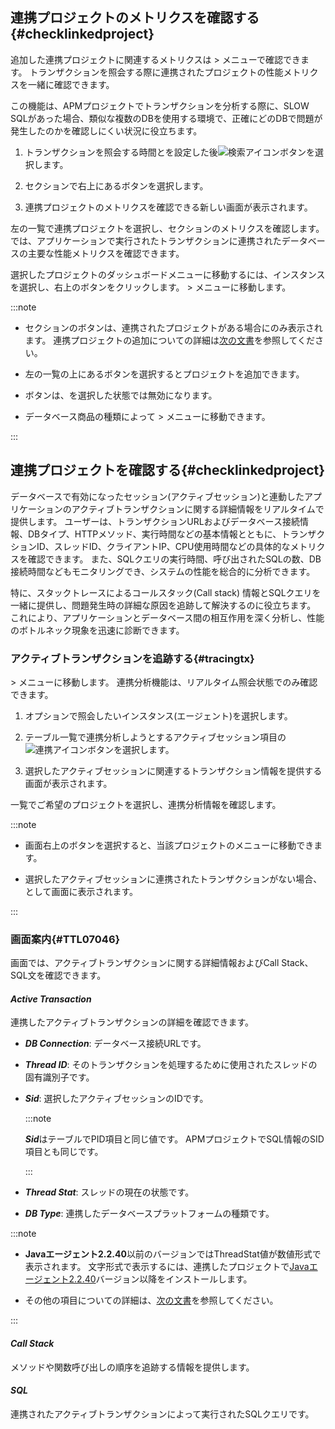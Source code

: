<InDoc product="java,php,python,nodejs,dotnet,golang">

## 連携プロジェクトのメトリクスを確認する{#checklinkedproject}

追加した連携プロジェクトに関連するメトリクスは<Cmdname sid="side_analysis" className="uitext" /> &gt; <Cmdname sid="side_hitmap" className="uitext" />メニューで確認できます。 トランザクションを照会する際に連携されたプロジェクトの性能メトリクスを一緒に確認できます。

この機能は、APMプロジェクトでトランザクションを分析する際に、SLOW SQLがあった場合、類似な複数のDBを使用する環境で、正確にどのDBで問題が発生したのかを確認しにくい状況に役立ちます。

<ImgLang img="linked-project-db-hitmap.png" desc="ヒットマップ" />

1. トランザクションを照会する時間と<Cmdname sid="application" className="uitext" />を設定した後![検索アイコン](/img/ico-btn-search.png)ボタンを選択します。

2. <Cmdname sid="hitmap_transaction" className="uitext" />セクションで右上にある<Cmdname sid="BTN08519" className="uitext" />ボタンを選択します。

3. 連携プロジェクトのメトリクスを確認できる新しい画面が表示されます。

   <ImgLang img="linked-project-db-instance-dahboard.png" desc="連携プロジェクト" />

左の一覧で連携プロジェクトを選択し、<Cmdname sid="TTL08442" className="uitext" />セクションのメトリクスを確認します。 <Cmdname sid="TTL08442" className="uitext" />では、アプリケーションで実行されたトランザクションに連携されたデータベースの主要な性能メトリクスを確認できます。

<ImgLang img="linked-project-db-instance-dahboard-select-instance.png" desc="連携プロジェクト" />

選択したプロジェクトのダッシュボードメニューに移動するには、インスタンスを選択し、右上の<Cmdname sid="BTN08444" className="uitext" />ボタンをクリックします。 <Cmdname sid="side_dashboard" className="uitext" /> &gt; <Cmdname sid="side_dbMonitoring" className="uitext" />メニューに移動します。

:::note

- <Cmdname sid="hitmap_transaction" className="uitext" />セクションの<Cmdname sid="BTN08519" className="uitext" />ボタンは、連携されたプロジェクトがある場合にのみ表示されます。 連携プロジェクトの追加についての詳細は[次の文書](#addlinkproject)を参照してください。

- 左の<Cmdname sid="TTL07151" className="uitext" />一覧の上にある<Cmdname sid="add" className="uitext" />ボタンを選択するとプロジェクトを追加できます。

- <Cmdname sid="BTN08444" className="uitext" />ボタンは、<Cmdname sid="all" className="uitext" />を選択した状態では無効になります。

  <ImgLang img="linked-project-db-instance-dahboard-not-allowed-btn.png" desc="インスタンスダッシュボード" />

- データベース商品の種類によって<Cmdname sid="side_analysis" className="uitext" /> &gt; <Cmdname sid="side_dbTrend" className="uitext" />メニューに移動できます。

:::

</InDoc>

<InDoc product="postgresql,oracle,oracle-pro,mysql">

## 連携プロジェクトを確認する{#checklinkedproject}

データベースで有効になったセッション(アクティブセッション)と連動したアプリケーションのアクティブトランザクションに関する詳細情報をリアルタイムで提供します。 ユーザーは、トランザクションURLおよびデータベース接続情報、DBタイプ、HTTPメソッド、実行時間などの基本情報とともに、トランザクションID、スレッドID、クライアントIP、CPU使用時間などの具体的なメトリクスを確認できます。 また、SQLクエリの実行時間、呼び出されたSQLの数、DB接続時間などもモニタリングでき、システムの性能を総合的に分析できます。

特に、スタックトレースによるコールスタック(Call stack) 情報とSQLクエリを一緒に提供し、問題発生時の詳細な原因を追跡して解決するのに役立ちます。 これにより、アプリケーションとデータベース間の相互作用を深く分析し、性能のボトルネック現象を迅速に診断できます。

### アクティブトランザクションを追跡する{#tracingtx}

<Cmdname sid="side_dashboard" className="uitext" /> &gt; <Cmdname sid="side_dbMonitoring" className="uitext" />メニューに移動します。 連携分析機能は、リアルタイム照会状態でのみ確認できます。

<ProdImg img="db-linked-project-instance-monitoring.png" desc="연계 분석" />

1. <Cmdname sid="instance" className="uitext" />オプションで照会したいインスタンス(エージェント)を選択します。

2. <Cmdname sid="active_sessions" className="uitext" />テーブル一覧で連携分析しようとするアクティブセッション項目の![連携アイコン](/img/ic-correlations.svg)ボタンを選択します。

3. 選択したアクティブセッションに関連するトランザクション情報を提供する<Cmdname sid="TTL07046" className="uitext" />画面が表示されます。

<Cmdname sid="TTL07151" className="uitext" />一覧でご希望のプロジェクトを選択し、連携分析情報を確認します。

:::note

- 画面右上の<Cmdname sid="BTN08404" className="uitext" />ボタンを選択すると、当該プロジェクトの<Cmdname sid="side_appDashboard" className="uitext" />メニューに移動できます。

- 選択したアクティブセッションに連携されたトランザクションがない場合、<Cmdname sid="no_data" className="uitext" />として画面に表示されます。

:::

### <Cmdname sid="TTL07046" />画面案内{#TTL07046}

<Cmdname sid="TTL07046" className="uitext" />画面では、アクティブトランザクションに関する詳細情報およびCall Stack、SQL文を確認できます。

#### ***Active Transaction***

連携したアクティブトランザクションの詳細を確認できます。

<ImgLang img="db-linked-project-detail-active-tx.png" desc="Active Transaction" />

- ***DB Connection***: データベース接続URLです。

- ***Thread ID***: そのトランザクションを処理するために使用されたスレッドの固有識別子です。

- ***Sid***: 選択したアクティブセッションのIDです。

  <InDoc product="postgresql">

  :::note

  ***Sid***は<Cmdname sid="active_sessions" className="uitext" />テーブルで<UI>PID</UI>項目と同じ値です。 APMプロジェクトでSQL情報の<UI>SID</UI>項目とも同じです。

  <ImgLang img="db-linked-projects-postgresql-pid-sid.png" desc="SID" />

  :::

  </InDoc>

- ***Thread Stat***: スレッドの現在の状態です。

- ***DB Type***: 連携したデータベースプラットフォームの種類です。

:::note

- **Javaエージェント2.2.40**以前のバージョンでは<UI>ThreadStat</UI>値が数値形式で表示されます。 文字形式で表示するには、連携したプロジェクトで[Javaエージェント2.2.40](../release-notes/java/java-2_2_40)バージョン以降をインストールします。

- その他の項目についての詳細は、[次の文書](java/dashboard-hitmap-trace#anlaysis-trace-record-summary)を参照してください。

:::

#### ***Call Stack***

メソッドや関数呼び出しの順序を追跡する情報を提供します。

<ImgLang img="db-linked-project-detail-call-stack.png" desc="Call Stack" />

#### ***SQL***

連携されたアクティブトランザクションによって実行されたSQLクエリです。

<ImgLang img="db-linked-project-detail-sql.png" desc="SQL" />

</InDoc>
